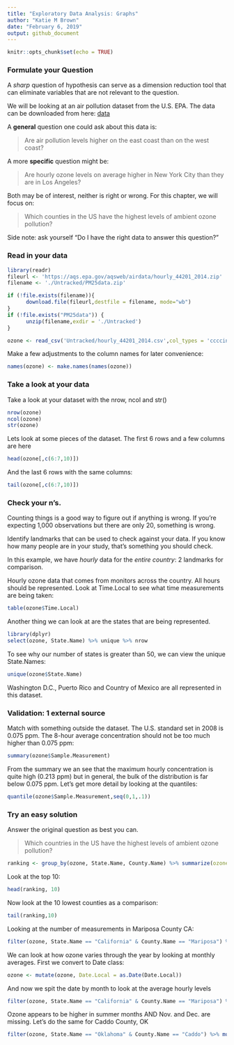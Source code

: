 ```yaml
---
title: "Exploratory Data Analysis: Graphs"
author: "Katie M Brown"
date: "February 6, 2019"
output: github_document
---
```


```r
knitr::opts_chunk$set(echo = TRUE)
```

### Formulate your Question

A *sharp* question of hypothesis can serve as a dimension reduction tool that can eliminate variables that are not relevant to the question.

We will be looking at an air pollution dataset from the U.S. EPA. The data can be downloaded from here: [data](https://github.com/rdpeng/courses/blob/master/04_ExploratoryAnalysis/exploratoryGraphs/PM25data.zip?raw=true)  

A **general** question one could ask about this data is:

> Are air pollution levels higher on the east coast than on the west coast?

A more **specific** question might be:

> Are hourly ozone levels on average higher in New York City than they are in Los Angeles?

Both may be of interest, neither is right or wrong. For this chapter, we will focus on:

> Which counties in the US have the highest levels of ambient ozone pollution?

Side note: ask yourself "Do I have the right data to answer this question?"

### Read in your data

```r
library(readr)
fileurl <- 'https://aqs.epa.gov/aqsweb/airdata/hourly_44201_2014.zip'
filename <- './Untracked/PM25data.zip'

if (!file.exists(filename)){
      download.file(fileurl,destfile = filename, mode="wb")
}  
if (!file.exists("PM25data")) { 
      unzip(filename,exdir = './Untracked') 
}

ozone <- read_csv('Untracked/hourly_44201_2014.csv',col_types = 'ccccinnccccccncnnccccccc')
```

Make a few adjustments to the column names for later convenience:

```r
names(ozone) <- make.names(names(ozone))
```

### Take a look at your data

Take a look at your dataset with the nrow, ncol and str()
```r
nrow(ozone)
ncol(ozone)
str(ozone)
```

Lets look at some pieces of the dataset.  The first 6 rows and a few columns are here
```r
head(ozone[,c(6:7,10)])
```

And the last 6 rows with the same columns:
```r
tail(ozone[,c(6:7,10)])
```

### Check your n's.  

Counting things is a good way to figure out if anything is wrong.  If you're expecting 1,000 observations but there are only 20, something is wrong. 

Identify landmarks that can be used to check against your data.  If you know how many people are in your study, that's something you should check.  

In this example, we have *hourly* data for the *entire country*: 2 landmarks for comparison.  

Hourly ozone data that comes from monitors across the country.  All hours should be represented.  Look at Time.Local to see what time measurements are being taken:

```r
table(ozone$Time.Local)
```

Another thing we can look at are the states that are being represented.
```r
library(dplyr)
select(ozone, State.Name) %>% unique %>% nrow
```

To see why our number of states is greater than 50, we can view the unique State.Names:
```r
unique(ozone$State.Name)
```

Washington D.C., Puerto Rico and Country of Mexico are all represented in this dataset.

### Validation: 1 external source

Match with something outside the dataset.  The U.S. standard set in 2008 is 0.075 ppm.  The 8-hour average concentration should not be too much higher than 0.075 ppm:

```r
summary(ozone$Sample.Measurement)
```

From the summary we an see that the maximum hourly concentration is quite high (0.213 ppm) but in general, the bulk of the distribution is far below 0.075 ppm.  Let's get more detail by looking at the quantiles:

```r
quantile(ozone$Sample.Measurement,seq(0,1,.1))
```

### Try an easy solution

Answer the original question as best you can.

> Which countries in the US have the highest levels of ambient ozone pollution?

```r
ranking <- group_by(ozone, State.Name, County.Name) %>% summarize(ozone = mean(Sample.Measurement)) %>% as.data.frame %>% arrange(desc(ozone))
```

Look at the top 10:

```r
head(ranking, 10)
```

Now look at the 10 lowest counties as a comparison:

```r
tail(ranking,10)
```

Looking at the number of measurements in Mariposa County CA:
```r
filter(ozone, State.Name == "California" & County.Name == "Mariposa") %>% nrow
```

We can look at how ozone varies through the year by looking at monthly averages.  First we convert to Date class:

```r
ozone <- mutate(ozone, Date.Local = as.Date(Date.Local))
```

And now we spit the date by month to look at the average hourly levels
```r
filter(ozone, State.Name == "California" & County.Name == "Mariposa") %>% mutate(month = factor(months(Date.Local), levels = month.name)) %>% group_by(month) %>% summarize(ozone = mean(Sample.Measurement))
```

Ozone appears to be higher in summer months AND Nov. and Dec. are missing.  Let's do the same for Caddo County, OK

```r
filter(ozone, State.Name == "Oklahoma" & County.Name == "Caddo") %>% mutate(month = factor(months(Date.Local), levels = month.name)) %>% group_by(month) %>% summarize(ozone = mean(Sample.Measurement))
```
